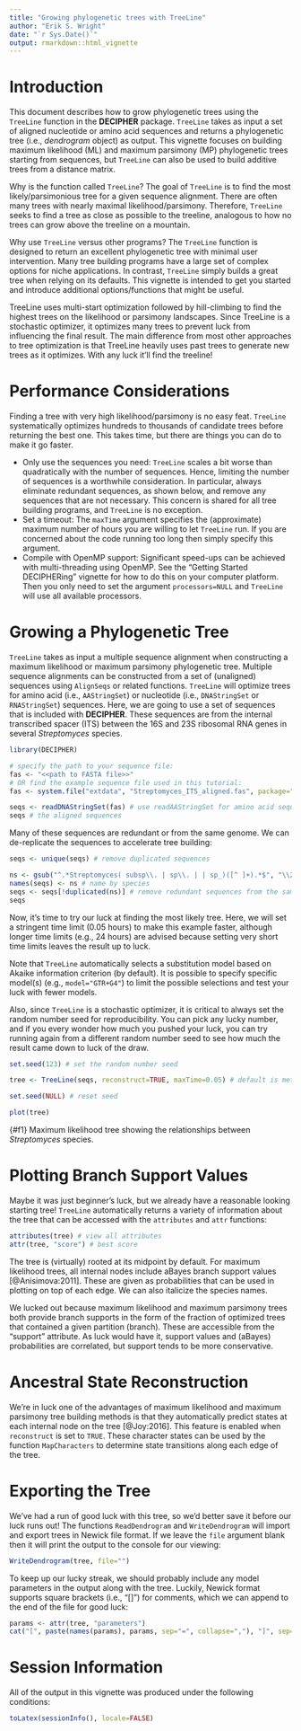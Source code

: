 ```yaml
---
title: "Growing phylogenetic trees with TreeLine"
author: "Erik S. Wright"
date: "`r Sys.Date()`"
output: rmarkdown::html_vignette
---
```



# Introduction

This document describes how to grow phylogenetic trees using the `TreeLine` function in the **DECIPHER** package.  `TreeLine` takes as input a set of aligned nucleotide or amino acid sequences and returns a phylogenetic tree (i.e., *dendrogram* object) as output.  This vignette focuses on building maximum likelihood (ML) and maximum parsimony (MP) phylogenetic trees starting from sequences, but `TreeLine` can also be used to build additive trees from a distance matrix.

Why is the function called `TreeLine`?  The goal of `TreeLine` is to find the most likely/parsimonious tree for a given sequence alignment.  There are often many trees with nearly maximal likelihood/parsimony.  Therefore, `TreeLine` seeks to find a tree as close as possible to the treeline, analogous to how no trees can grow above the treeline on a mountain.

Why use `TreeLine` versus other programs?  The `TreeLine` function is designed to return an excellent phylogenetic tree with minimal user intervention.  Many tree building programs have a large set of complex options for niche applications.  In contrast, `TreeLine` simply builds a great tree when relying on its defaults.  This vignette is intended to get you started and introduce additional options/functions that might be useful.

TreeLine uses multi-start optimization followed by hill-climbing to find the highest trees on the likelihood or parsimony landscapes.  Since TreeLine is a stochastic optimizer, it optimizes many trees to prevent luck from influencing the final result.  The main difference from most other approaches to tree optimization is that TreeLine heavily uses past trees to generate new trees as it optimizes.  With any luck it'll find the treeline!


# Performance Considerations

Finding a tree with very high likelihood/parsimony is no easy feat.  `TreeLine` systematically optimizes hundreds to thousands of candidate trees before returning the best one.  This takes time, but there are things you can do to make it go faster.


* Only use the sequences you need:  `TreeLine` scales a bit worse than quadratically with the number of sequences.  Hence, limiting the number of sequences is a worthwhile consideration.  In particular, always eliminate redundant sequences, as shown below, and remove any sequences that are not necessary.  This concern is shared for all tree building programs, and `TreeLine` is no exception.
* Set a timeout:  The `maxTime` argument specifies the (approximate) maximum number of hours you are willing to let `TreeLine` run.  If you are concerned about the code running too long then simply specify this argument.
* Compile with OpenMP support:  Significant speed-ups can be achieved with multi-threading using OpenMP.  See the "Getting Started DECIPHERing" vignette for how to do this on your computer platform.  Then you only need to set the argument `processors=NULL` and `TreeLine` will use all available processors.


# Growing a Phylogenetic Tree

`TreeLine` takes as input a multiple sequence alignment when constructing a maximum likelihood or maximum parsimony phylogenetic tree.  Multiple sequence alignments can be constructed from a set of (unaligned) sequences using `AlignSeqs` or related functions.  `TreeLine` will optimize trees for amino acid (i.e., `AAStringSet`) or nucleotide (i.e., `DNAStringSet` or `RNAStringSet`) sequences.  Here, we are going to use a set of sequences that is included with **DECIPHER**.  These sequences are from the internal transcribed spacer (ITS) between the 16S and 23S ribosomal RNA genes in several *Streptomyces* species.

```r
library(DECIPHER)

# specify the path to your sequence file:
fas <- "<<path to FASTA file>>"
# OR find the example sequence file used in this tutorial:
fas <- system.file("extdata", "Streptomyces_ITS_aligned.fas", package="DECIPHER")

seqs <- readDNAStringSet(fas) # use readAAStringSet for amino acid sequences
seqs # the aligned sequences
```

Many of these sequences are redundant or from the same genome.  We can de-replicate the sequences to accelerate tree building:

```r
seqs <- unique(seqs) # remove duplicated sequences

ns <- gsub("^.*Streptomyces( subsp\\. | sp\\. | | sp_)([^ ]+).*$", "\\2", names(seqs))
names(seqs) <- ns # name by species
seqs <- seqs[!duplicated(ns)] # remove redundant sequences from the same species
seqs
```

Now, it's time to try our luck at finding the most likely tree.  Here, we will set a stringent time limit (0.05 hours) to make this example faster, although longer time limits (e.g., 24 hours) are advised because setting very short time limits leaves the result up to luck.

Note that `TreeLine` automatically selects a substitution model based on Akaike information criterion (by default).  It is possible to specify specific model(s) (e.g., `model="GTR+G4"`) to limit the possible selections and test your luck with fewer models.

Also, since `TreeLine` is a stochastic optimizer, it is critical to always set the random number seed for reproducibility.  You can pick any lucky number, and if you every wonder how much you pushed your luck, you can try running again from a different random number seed to see how much the result came down to luck of the draw.

```r
set.seed(123) # set the random number seed

tree <- TreeLine(seqs, reconstruct=TRUE, maxTime=0.05) # default is method="ML"

set.seed(NULL) # reset seed

plot(tree)
```
{#f1} Maximum likelihood tree showing the relationships between *Streptomyces* species.



# Plotting Branch Support Values



Maybe it was just beginner's luck, but we already have a reasonable looking starting tree!  `TreeLine` automatically returns a variety of information about the tree that can be accessed with the `attributes` and `attr` functions:

```r
attributes(tree) # view all attributes
attr(tree, "score") # best score
```

The tree is (virtually) rooted at its midpoint by default.  For maximum likelihood trees, all internal nodes include aBayes branch support values [@Anisimova:2011].  These are given as probabilities that can be used in plotting on top of each edge.  We can also italicize the species names.

\begin{centerfig}
```r
plot(dendrapply(tree,
	function(x) {
		s <- attr(x, "probability") # choose "probability" (aBayes) or "support"
		if (!is.null(s) && !is.na(s)) {
			s <- formatC(as.numeric(s), digits=2, format="f")
			attr(x, "edgetext") <- paste(s, "\n")
		}
		attr(x, "edgePar") <- list(p.col=NA, p.lwd=1e-5, t.col="#CC55AA", t.cex=0.7)
		if (is.leaf(x))
			attr(x, "nodePar") <- list(lab.font=3, pch=NA)
		x
	}),
	horiz=TRUE,
	yaxt='n')
# add a scale bar
arrows(0, 0, 0.4, 0, code=3, angle=90, len=0.05, xpd=TRUE)
text(0.2, 0, "0.4 subs./site", pos=3, xpd=TRUE)
```
\caption{ {#f2} Tree with (aBayes) support probabilities at each internal node.}
\end{centerfig}

\clearpage

We lucked out because maximum likelihood and maximum parsimony trees both provide branch supports in the form of the fraction of optimized trees that contained a given partition (branch).  These are accessible from the "support" attribute.  As luck would have it, support values and (aBayes) probabilities are correlated, but support tends to be more conservative.

\begin{centerfig}
```r
getSupports <- function(x) {
	if (is.leaf(x)) {
		NULL
	} else {
		rbind(cbind(attr(x, "support"), attr(x, "probability")),
			getSupports(x[[1]]), getSupports(x[[2]]))
	}
}
support <- getSupports(tree)
plot(support[, 1], support[, 2], xlab="Support", ylab="aBayes probability", asp=1)
abline(a=0, b=1, lty=2) # line of identity (y=x)
```
\caption{ {#f3} Comparison of aBayes probabilities and branch support values.}
\end{centerfig}

\clearpage


# Ancestral State Reconstruction



We're in luck \textemdash one of the advantages of maximum likelihood and maximum parsimony tree building methods is that they automatically predict states at each internal node on the tree [@Joy:2016].  This feature is enabled when `reconstruct` is set to `TRUE`.  These character states can be used by the function `MapCharacters` to determine state transitions along each edge of the tree.

\begin{centerfig}
```r
new_tree <- MapCharacters(tree, labelEdges=TRUE)
plot(new_tree, edgePar=list(p.col=NA, p.lwd=1e-5, t.col="#55CC99", t.cex=0.7))
attr(new_tree[[1]], "change") # state changes on first branch left of (virtual) root
```
\caption{ {#f4} Edges labeled with the number of state transitions.}
\end{centerfig}

\clearpage


# Exporting the Tree



We've had a run of good luck with this tree, so we'd better save it before our luck runs out!  The functions `ReadDendrogram` and `WriteDendrogram` will import and export trees in Newick file format.  If we leave the `file` argument blank then it will print the output to the console for our viewing:

```r
WriteDendrogram(tree, file="")
```

To keep up our lucky streak, we should probably include any model parameters in the output along with the tree.  Luckily, Newick format supports square brackets (i.e., "[]") for comments, which we can append to the end of the file for good luck:

```r
params <- attr(tree, "parameters")
cat("[", paste(names(params), params, sep="=", collapse=","), "]", sep="", append=TRUE, file="")
```


# Session Information



All of the output in this vignette was produced under the following
conditions:

```r
toLatex(sessionInfo(), locale=FALSE)
```

\begin{thebibliography}{}

\bibitem{Anisimova:2011}
{Anisimova, M.}, {Gil, M.}, {Dufayard, J.}, {Dessimoz, C.}, \& {Gascuel, O.}
\newblock Survey of branch support methods demonstrates accuracy, power, and robustness of fast likelihood-based approximation schemes.
\newblock {\em Syst Biol.}, 60(5), 685-699.

\bibitem{Joy:2016}
{Joy, J.}, {Liang, R.}, {McCloskey, R.}, {Nguyen, T.}, \& {Poon, A.}
\newblock Ancestral Reconstruction.
\newblock {\em PLoS Comp. Biol.}, 12(7), e1004763.

\end{thebibliography}

